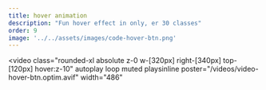 ```yaml
---
title: hover animation
description: "Fun hover effect in only, er 30 classes"
order: 9
image: '../../assets/images/code-hover-btn.png'
---
```


<video
  class="rounded-xl absolute z-0 w-[320px] right-[340px] top-[120px] hover:z-10"
  autoplay
  loop
  muted
  playsinline
  poster="/videos/video-hover-btn.optim.avif"
  width="486"
>
  <source src="/videos/video-hover-btn.optim.mp4" type="video/mp4" />
  <source src="/videos/video-hover-btn.optim.webm" type="video/webm" />
</video>

<Image src={screen} alt="" class="rounded-xl absolute z-1 w-[240px] right-[40px] -top-[50px] hover:z-10" />

